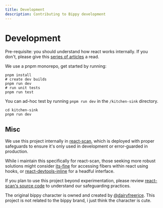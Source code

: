 ```yaml
---
title: Development
description: Contributing to Bippy development
---
```


# Development

Pre-requisite: you should understand how react works internally. If you don't, please give this [series of articles](https://jser.dev/series/react-source-code-walkthrough) a read.

We use a pnpm monorepo, get started by running:

```shell
pnpm install
# create dev builds
pnpm run dev
# run unit tests
pnpm run test
```

You can ad-hoc test by running `pnpm run dev` in the `/kitchen-sink` directory.

```shell
cd kitchen-sink
pnpm run dev
```

## Misc

We use this project internally in [react-scan](https://github.com/aidenybai/react-scan), which is deployed with proper safeguards to ensure it's only used in development or error-guarded in production.

While i maintain this specifically for react-scan, those seeking more robust solutions might consider [its-fine](https://github.com/pmndrs/its-fine) for accessing fibers within react using hooks, or [react-devtools-inline](https://www.npmjs.com/package/react-devtools-inline) for a headful interface.

If you plan to use this project beyond experimentation, please review [react-scan's source code](https://github.com/aidenybai/react-scan) to understand our safeguarding practices.

The original bippy character is owned and created by [@dairyfreerice](https://www.instagram.com/dairyfreerice). This project is not related to the bippy brand, i just think the character is cute.
